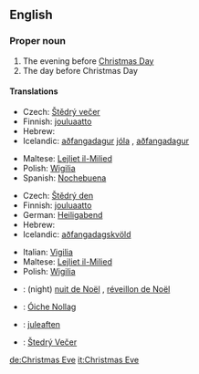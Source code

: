 ==English==

===Proper noun===
{{en-proper noun}}
# The evening before [[Christmas Day]]
# The day before Christmas Day

====Translations====
{{top|evening before Christmas Day}}
*Czech: [[Štědrý večer]] {{m}}
*Finnish: [[jouluaatto]]
*Hebrew: {{he-translation|ערב חג המולד|érev khág haolád}} {{m}}
*Icelandic: [[aðfangadagur]] [[jól]]a {{m}}, [[aðfangadagur]] {{m}}
{{mid}}
*Maltese: [[Lejliet il-Milied]]
*Polish: [[Wigilia]] {{f}}
*Spanish: [[Nochebuena]] {{f}}
{{bottom}}

{{top|day before Christmas Day}}
*Czech: [[Štědrý den]] {{m}}
*Finnish: [[jouluaatto]]
*German: [[Heiligabend]] {{m}}
*Hebrew: {{he-translation|ערב חג המולד|érev khág haolád}} {{m}}
*Icelandic: [[aðfangadagskvöld]] {{n}}
{{mid}}
*Italian: [[Vigilia]] {{f}}
*Maltese: [[Lejliet il-Milied]]
*Polish: [[Wigilia]] {{f}}
{{bottom}}

{{checktrans}}

*{{ttbc|French}}: (night) [[nuit de Noël]] {{f}}, [[réveillon de Noël]] {{m}}
*{{ttbc|Irish}}: [[Óiche Nollag]]
*{{ttbc|Norwegian}}: [[juleaften]] {{m}}
*{{ttbc|Slovak}}: [[Štedrý Večer]] {{m}}


[[de:Christmas Eve]]
[[it:Christmas Eve]]